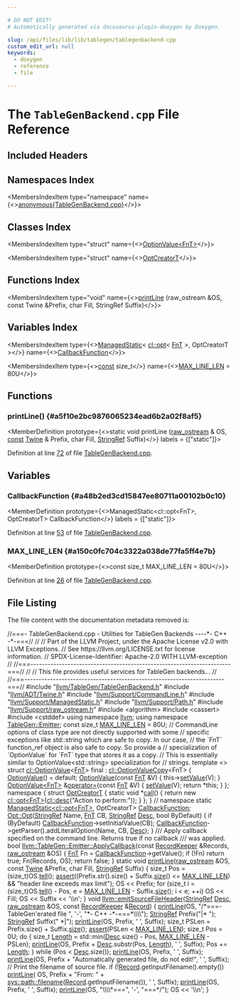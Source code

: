 ```yaml
---

# DO NOT EDIT!
# Automatically generated via docusaurus-plugin-doxygen by Doxygen.

slug: /api/files/lib/lib/tablegen/tablegenbackend-cpp
custom_edit_url: null
keywords:
  - doxygen
  - reference
  - file

---
```





# The `TableGenBackend.cpp` File Reference

<DoxygenPage pluginConfig={pluginConfig}>



## Included Headers

<IncludesList>
<IncludesListItem
  filePath="llvm/TableGen/TableGenBackend.h"
  permalink="/docs/api/files/include/include/llvm/include/llvm/tablegen/tablegenbackend-h"
  isLocal="true" />
<IncludesListItem
  filePath="llvm/ADT/Twine.h"
  permalink="/docs/api/files/include/include/llvm/include/llvm/adt/twine-h"
  isLocal="true" />
<IncludesListItem
  filePath="llvm/Support/CommandLine.h"
  permalink="/docs/api/files/include/include/llvm/include/llvm/support/commandline-h"
  isLocal="true" />
<IncludesListItem
  filePath="llvm/Support/ManagedStatic.h"
  permalink="/docs/api/files/include/include/llvm/include/llvm/support/managedstatic-h"
  isLocal="true" />
<IncludesListItem
  filePath="llvm/Support/Path.h"
  permalink="/docs/api/files/include/include/llvm/include/llvm/support/path-h"
  isLocal="true" />
<IncludesListItem
  filePath="llvm/Support/raw_ostream.h"
  permalink="/docs/api/files/include/include/llvm/include/llvm/support/raw-ostream-h"
  isLocal="true" />
<IncludesListItem
  filePath="algorithm"
  permalink=""
  isLocal="false" />
<IncludesListItem
  filePath="cassert"
  permalink=""
  isLocal="false" />
<IncludesListItem
  filePath="cstddef"
  permalink=""
  isLocal="false" />
</IncludesList>

## Namespaces Index

<MembersIndex>

<MembersIndexItem
  type="namespace"
  name={<><a href="/docs/api/namespaces/anonymous-tablegenbackend-cpp-">anonymous&#123;TableGenBackend.cpp&#125;</a></>}>
</MembersIndexItem>

</MembersIndex>

## Classes Index

<MembersIndex>

<MembersIndexItem
  type="struct"
  name={<><a href="/docs/api/structs/cl/optionvalue-1c6258a923a01c4297369e8fb8536e83">OptionValue&lt;FnT&gt;</a></>}>
</MembersIndexItem>

<MembersIndexItem
  type="struct"
  name={<><a href="/docs/api/structs/anonymous-namespace-tablegenbackend-cpp-/optcreatort">OptCreatorT</a></>}>
</MembersIndexItem>

</MembersIndex>

## Functions Index

<MembersIndex>

<MembersIndexItem
  type="void"
  name={<><a href="#a5f10e2bc9876065234ead6b2a02f8af5">printLine</a> (raw&#95;ostream &amp;OS, const Twine &amp;Prefix, char Fill, StringRef Suffix)</>}>
</MembersIndexItem>

</MembersIndex>

## Variables Index

<MembersIndex>

<MembersIndexItem
  type={<><a href="/docs/api/classes/llvm/managedstatic">ManagedStatic</a>&lt; <a href="/docs/api/classes/llvm/cl/opt">cl::opt</a>&lt; <a href="/docs/api/namespaces/llvm/tablegen/emitter/#a8a6979b4038e161a738f9e031d925af3">FnT</a> &gt;, OptCreatorT &gt;</>}
  name={<><a href="#a48b2ed3cd15847ee80711a00102b0c10">CallbackFunction</a></>}>
</MembersIndexItem>

<MembersIndexItem
  type={<><a href="/docs/api/files/lib/lib/target/lib/target/aarch64/aarch64promoteconstant-cpp/#a90f8350fecae261c25be85d38b451bff">const</a> size&#95;t</>}
  name={<><a href="#a150c0fc704c3322a038de77fa5ff4e7b">MAX&#95;LINE&#95;LEN</a> = 80U</>}>
</MembersIndexItem>

</MembersIndex>


<SectionDefinition>

## Functions

### printLine() {#a5f10e2bc9876065234ead6b2a02f8af5}

<MemberDefinition
  prototype={<>static void printLine (<a href="/docs/api/classes/llvm/raw-ostream">raw&#95;ostream</a> &amp; OS, <a href="/docs/api/files/lib/lib/target/lib/target/aarch64/aarch64promoteconstant-cpp/#a90f8350fecae261c25be85d38b451bff">const</a> <a href="/docs/api/classes/llvm/twine">Twine</a> &amp; Prefix, char Fill, <a href="/docs/api/classes/llvm/stringref">StringRef</a> Suffix)</>}
  labels = {["static"]}>

Definition at line <a href="#l00072">72</a> of file <a href="/docs/api/files/lib/lib/tablegen/tablegenbackend-cpp">TableGenBackend.cpp</a>.
</MemberDefinition>

</SectionDefinition>

<SectionDefinition>

## Variables

### CallbackFunction {#a48b2ed3cd15847ee80711a00102b0c10}

<MemberDefinition
  prototype={<>ManagedStatic&lt;cl::opt&lt;FnT&gt;, OptCreatorT&gt; CallbackFunction</>}
  labels = {["static"]}>

Definition at line <a href="#l00053">53</a> of file <a href="/docs/api/files/lib/lib/tablegen/tablegenbackend-cpp">TableGenBackend.cpp</a>.
</MemberDefinition>

### MAX&#95;LINE&#95;LEN {#a150c0fc704c3322a038de77fa5ff4e7b}

<MemberDefinition
  prototype={<>const size&#95;t MAX&#95;LINE&#95;LEN = 80U</>}>

Definition at line <a href="#l00026">26</a> of file <a href="/docs/api/files/lib/lib/tablegen/tablegenbackend-cpp">TableGenBackend.cpp</a>.
</MemberDefinition>

</SectionDefinition>

## File Listing

The file content with the documentation metadata removed is:

<ProgramListing>

<Link id="l00001" /><CodeLine lineNumber="1"><Highlight kind="comment">//===- TableGenBackend.cpp - Utilities for TableGen Backends ----&#42;- C++ -&#42;-===//</Highlight><Highlight kind="normal"></Highlight></CodeLine>
<Link id="l00002" /><CodeLine lineNumber="2"><Highlight kind="normal"></Highlight><Highlight kind="comment">//</Highlight><Highlight kind="normal"></Highlight></CodeLine>
<Link id="l00003" /><CodeLine lineNumber="3"><Highlight kind="normal"></Highlight><Highlight kind="comment">// Part of the LLVM Project, under the Apache License v2.0 with LLVM Exceptions.</Highlight><Highlight kind="normal"></Highlight></CodeLine>
<Link id="l00004" /><CodeLine lineNumber="4"><Highlight kind="normal"></Highlight><Highlight kind="comment">// See https://llvm.org/LICENSE.txt for license information.</Highlight><Highlight kind="normal"></Highlight></CodeLine>
<Link id="l00005" /><CodeLine lineNumber="5"><Highlight kind="normal"></Highlight><Highlight kind="comment">// SPDX-License-Identifier: Apache-2.0 WITH LLVM-exception</Highlight><Highlight kind="normal"></Highlight></CodeLine>
<Link id="l00006" /><CodeLine lineNumber="6"><Highlight kind="normal"></Highlight><Highlight kind="comment">//</Highlight><Highlight kind="normal"></Highlight></CodeLine>
<Link id="l00007" /><CodeLine lineNumber="7"><Highlight kind="normal"></Highlight><Highlight kind="comment">//===----------------------------------------------------------------------===//</Highlight><Highlight kind="normal"></Highlight></CodeLine>
<Link id="l00008" /><CodeLine lineNumber="8"><Highlight kind="normal"></Highlight><Highlight kind="comment">//</Highlight><Highlight kind="normal"></Highlight></CodeLine>
<Link id="l00009" /><CodeLine lineNumber="9"><Highlight kind="normal"></Highlight><Highlight kind="comment">// This file provides useful services for TableGen backends...</Highlight><Highlight kind="normal"></Highlight></CodeLine>
<Link id="l00010" /><CodeLine lineNumber="10"><Highlight kind="normal"></Highlight><Highlight kind="comment">//</Highlight><Highlight kind="normal"></Highlight></CodeLine>
<Link id="l00011" /><CodeLine lineNumber="11"><Highlight kind="normal"></Highlight><Highlight kind="comment">//===----------------------------------------------------------------------===//</Highlight><Highlight kind="normal"></Highlight></CodeLine>
<Link id="l00012" /><CodeLine lineNumber="12"><Highlight kind="normal"></Highlight></CodeLine>
<Link id="l00013" /><CodeLine lineNumber="13"><Highlight kind="normal"></Highlight><Highlight kind="preprocessor">#include &quot;<a href="/docs/api/files/include/include/llvm/include/llvm/tablegen/tablegenbackend-h">llvm/TableGen/TableGenBackend.h</a>&quot;</Highlight><Highlight kind="normal"></Highlight></CodeLine>
<Link id="l00014" /><CodeLine lineNumber="14"><Highlight kind="normal"></Highlight><Highlight kind="preprocessor">#include &quot;<a href="/docs/api/files/include/include/llvm/include/llvm/adt/twine-h">llvm/ADT/Twine.h</a>&quot;</Highlight><Highlight kind="normal"></Highlight></CodeLine>
<Link id="l00015" /><CodeLine lineNumber="15"><Highlight kind="normal"></Highlight><Highlight kind="preprocessor">#include &quot;<a href="/docs/api/files/include/include/llvm/include/llvm/support/commandline-h">llvm/Support/CommandLine.h</a>&quot;</Highlight><Highlight kind="normal"></Highlight></CodeLine>
<Link id="l00016" /><CodeLine lineNumber="16"><Highlight kind="normal"></Highlight><Highlight kind="preprocessor">#include &quot;<a href="/docs/api/files/include/include/llvm/include/llvm/support/managedstatic-h">llvm/Support/ManagedStatic.h</a>&quot;</Highlight><Highlight kind="normal"></Highlight></CodeLine>
<Link id="l00017" /><CodeLine lineNumber="17"><Highlight kind="normal"></Highlight><Highlight kind="preprocessor">#include &quot;<a href="/docs/api/files/include/include/llvm/include/llvm/support/path-h">llvm/Support/Path.h</a>&quot;</Highlight><Highlight kind="normal"></Highlight></CodeLine>
<Link id="l00018" /><CodeLine lineNumber="18"><Highlight kind="normal"></Highlight><Highlight kind="preprocessor">#include &quot;<a href="/docs/api/files/include/include/llvm/include/llvm/support/raw-ostream-h">llvm/Support/raw&#95;ostream.h</a>&quot;</Highlight><Highlight kind="normal"></Highlight></CodeLine>
<Link id="l00019" /><CodeLine lineNumber="19"><Highlight kind="normal"></Highlight><Highlight kind="preprocessor">#include &lt;algorithm&gt;</Highlight><Highlight kind="normal"></Highlight></CodeLine>
<Link id="l00020" /><CodeLine lineNumber="20"><Highlight kind="normal"></Highlight><Highlight kind="preprocessor">#include &lt;cassert&gt;</Highlight><Highlight kind="normal"></Highlight></CodeLine>
<Link id="l00021" /><CodeLine lineNumber="21"><Highlight kind="normal"></Highlight><Highlight kind="preprocessor">#include &lt;cstddef&gt;</Highlight><Highlight kind="normal"></Highlight></CodeLine>
<Link id="l00022" /><CodeLine lineNumber="22"><Highlight kind="normal"></Highlight></CodeLine>
<Link id="l00023" /><CodeLine lineNumber="23"><Highlight kind="normal"></Highlight><Highlight kind="keyword">using namespace </Highlight><Highlight kind="normal"><a href="/docs/api/namespaces/llvm">llvm</a>;</Highlight></CodeLine>
<Link id="l00024" /><CodeLine lineNumber="24"><Highlight kind="normal"></Highlight><Highlight kind="keyword">using namespace </Highlight><Highlight kind="normal"><a href="/docs/api/namespaces/llvm/tablegen/emitter">TableGen::Emitter</a>;</Highlight></CodeLine>
<Link id="l00025" /><CodeLine lineNumber="25"><Highlight kind="normal"></Highlight></CodeLine>
<Link id="l00026" /><CodeLine lineNumber="26" lineLink="#a150c0fc704c3322a038de77fa5ff4e7b"><Highlight kind="normal"></Highlight><Highlight kind="keyword">const</Highlight><Highlight kind="normal"> </Highlight><Highlight kind="keywordtype">size&#95;t</Highlight><Highlight kind="normal"> <a href="#a150c0fc704c3322a038de77fa5ff4e7b">MAX&#95;LINE&#95;LEN</a> = 80U;</Highlight></CodeLine>
<Link id="l00027" /><CodeLine lineNumber="27"><Highlight kind="normal"></Highlight></CodeLine>
<Link id="l00028" /><CodeLine lineNumber="28"><Highlight kind="normal"></Highlight><Highlight kind="comment">// CommandLine options of class type are not directly supported with some</Highlight><Highlight kind="normal"></Highlight></CodeLine>
<Link id="l00029" /><CodeLine lineNumber="29"><Highlight kind="normal"></Highlight><Highlight kind="comment">// specific exceptions like std::string which are safe to copy. In our case,</Highlight><Highlight kind="normal"></Highlight></CodeLine>
<Link id="l00030" /><CodeLine lineNumber="30"><Highlight kind="normal"></Highlight><Highlight kind="comment">// the &#96;FnT&#96; function&#95;ref object is also safe to copy. So provide a</Highlight><Highlight kind="normal"></Highlight></CodeLine>
<Link id="l00031" /><CodeLine lineNumber="31"><Highlight kind="normal"></Highlight><Highlight kind="comment">// specialization of &#96;OptionValue&#96; for &#96;FnT&#96; type that stores it as a copy.</Highlight><Highlight kind="normal"></Highlight></CodeLine>
<Link id="l00032" /><CodeLine lineNumber="32"><Highlight kind="normal"></Highlight><Highlight kind="comment">// This is essentially similar to OptionValue&lt;std::string&gt; specialization for</Highlight><Highlight kind="normal"></Highlight></CodeLine>
<Link id="l00033" /><CodeLine lineNumber="33"><Highlight kind="normal"></Highlight><Highlight kind="comment">// strings.</Highlight><Highlight kind="normal"></Highlight></CodeLine>
<Link id="l00034" /><CodeLine lineNumber="34" lineLink="/docs/api/structs/cl/optionvalue-1c6258a923a01c4297369e8fb8536e83"><Highlight kind="normal"></Highlight><Highlight kind="keyword">template</Highlight><Highlight kind="normal"> &lt;&gt; </Highlight><Highlight kind="keyword">struct </Highlight><Highlight kind="normal"><a href="/docs/api/structs/llvm/cl/optionvalue">cl::OptionValue</a>&lt;<a href="/docs/api/namespaces/llvm/tablegen/emitter/#a8a6979b4038e161a738f9e031d925af3">FnT</a>&gt; final : <a href="/docs/api/classes/llvm/cl/optionvaluecopy">cl::OptionValueCopy</a>&lt;FnT&gt; &#123;</Highlight></CodeLine>
<Link id="l00035" /><CodeLine lineNumber="35" lineLink="/docs/api/structs/cl/optionvalue-1c6258a923a01c4297369e8fb8536e83/#ac51a5b012252224038f871fb40eabda8"><Highlight kind="normal">  <a href="/docs/api/structs/cl/optionvalue-1c6258a923a01c4297369e8fb8536e83/#ac51a5b012252224038f871fb40eabda8">OptionValue</a>() = </Highlight><Highlight kind="keywordflow">default</Highlight><Highlight kind="normal">;</Highlight></CodeLine>
<Link id="l00036" /><CodeLine lineNumber="36"><Highlight kind="normal"></Highlight></CodeLine>
<Link id="l00037" /><CodeLine lineNumber="37" lineLink="/docs/api/structs/cl/optionvalue-1c6258a923a01c4297369e8fb8536e83/#a7a7480371cd3e5eb8237cd7996f580a5"><Highlight kind="normal">  <a href="/docs/api/structs/cl/optionvalue-1c6258a923a01c4297369e8fb8536e83/#a7a7480371cd3e5eb8237cd7996f580a5">OptionValue</a>(</Highlight><Highlight kind="keyword">const</Highlight><Highlight kind="normal"> <a href="/docs/api/namespaces/llvm/tablegen/emitter/#a8a6979b4038e161a738f9e031d925af3">FnT</a> &amp;V) &#123; this-&gt;<a href="/docs/api/structs/llvm/cl/optionvaluebase/#af50b9cfa89676d2ae73c54722dc22b1b">setValue</a>(V); &#125;</Highlight></CodeLine>
<Link id="l00038" /><CodeLine lineNumber="38"><Highlight kind="normal"></Highlight></CodeLine>
<Link id="l00039" /><CodeLine lineNumber="39" lineLink="/docs/api/structs/cl/optionvalue-1c6258a923a01c4297369e8fb8536e83/#a400d12daef93fc3c0128726e79f9e042"><Highlight kind="normal">  <a href="/docs/api/structs/cl/optionvalue-1c6258a923a01c4297369e8fb8536e83/#ac51a5b012252224038f871fb40eabda8">OptionValue&lt;FnT&gt;</a> &amp;<a href="/docs/api/structs/cl/optionvalue-1c6258a923a01c4297369e8fb8536e83/#a400d12daef93fc3c0128726e79f9e042">operator=</a>(</Highlight><Highlight kind="keyword">const</Highlight><Highlight kind="normal"> <a href="/docs/api/namespaces/llvm/tablegen/emitter/#a8a6979b4038e161a738f9e031d925af3">FnT</a> &amp;V) &#123;</Highlight></CodeLine>
<Link id="l00040" /><CodeLine lineNumber="40"><Highlight kind="normal">    <a href="/docs/api/structs/llvm/cl/optionvaluebase/#af50b9cfa89676d2ae73c54722dc22b1b">setValue</a>(V);</Highlight></CodeLine>
<Link id="l00041" /><CodeLine lineNumber="41"><Highlight kind="normal">    </Highlight><Highlight kind="keywordflow">return</Highlight><Highlight kind="normal"> &#42;</Highlight><Highlight kind="keyword">this</Highlight><Highlight kind="normal">;</Highlight></CodeLine>
<Link id="l00042" /><CodeLine lineNumber="42"><Highlight kind="normal">  &#125;</Highlight></CodeLine>
<Link id="l00043" /><CodeLine lineNumber="43"><Highlight kind="normal">&#125;;</Highlight></CodeLine>
<Link id="l00044" /><CodeLine lineNumber="44"><Highlight kind="normal"></Highlight></CodeLine>
<Link id="l00045" /><CodeLine lineNumber="45" lineLink="/docs/api/namespaces/anonymous-tablegenbackend-cpp-"><Highlight kind="normal"></Highlight><Highlight kind="keyword">namespace </Highlight><Highlight kind="normal">&#123;</Highlight></CodeLine>
<Link id="l00046" /><CodeLine lineNumber="46" lineLink="/docs/api/structs/anonymous-namespace-tablegenbackend-cpp-/optcreatort"><Highlight kind="normal"></Highlight><Highlight kind="keyword">struct </Highlight><Highlight kind="normal"><a href="/docs/api/structs/anonymous-namespace-tablegenbackend-cpp-/optcreatort">OptCreatorT</a> &#123;</Highlight></CodeLine>
<Link id="l00047" /><CodeLine lineNumber="47" lineLink="/docs/api/structs/anonymous-namespace-tablegenbackend-cpp-/optcreatort/#aeb7414f61493464d9f08f20925d79fbc"><Highlight kind="normal">  </Highlight><Highlight kind="keyword">static</Highlight><Highlight kind="normal"> </Highlight><Highlight kind="keywordtype">void</Highlight><Highlight kind="normal"> &#42;<a href="/docs/api/structs/anonymous-namespace-tablegenbackend-cpp-/optcreatort/#aeb7414f61493464d9f08f20925d79fbc">call</a>() &#123;</Highlight></CodeLine>
<Link id="l00048" /><CodeLine lineNumber="48"><Highlight kind="normal">    </Highlight><Highlight kind="keywordflow">return</Highlight><Highlight kind="normal"> </Highlight><Highlight kind="keyword">new</Highlight><Highlight kind="normal"> <a href="/docs/api/classes/llvm/cl/opt">cl::opt&lt;FnT&gt;</a>(<a href="/docs/api/structs/llvm/cl/desc">cl::desc</a>(</Highlight><Highlight kind="stringliteral">&quot;Action to perform:&quot;</Highlight><Highlight kind="normal">));</Highlight></CodeLine>
<Link id="l00049" /><CodeLine lineNumber="49"><Highlight kind="normal">  &#125;</Highlight></CodeLine>
<Link id="l00050" /><CodeLine lineNumber="50"><Highlight kind="normal">&#125;;</Highlight></CodeLine>
<Link id="l00051" /><CodeLine lineNumber="51"><Highlight kind="normal">&#125; </Highlight><Highlight kind="comment">// namespace</Highlight><Highlight kind="normal"></Highlight></CodeLine>
<Link id="l00052" /><CodeLine lineNumber="52"><Highlight kind="normal"></Highlight></CodeLine>
<Link id="l00053" /><CodeLine lineNumber="53" lineLink="#a48b2ed3cd15847ee80711a00102b0c10"><Highlight kind="normal"></Highlight><Highlight kind="keyword">static</Highlight><Highlight kind="normal"> <a href="/docs/api/classes/llvm/managedstatic">ManagedStatic&lt;cl::opt&lt;FnT&gt;</a>, OptCreatorT&gt; <a href="#a48b2ed3cd15847ee80711a00102b0c10">CallbackFunction</a>;</Highlight></CodeLine>
<Link id="l00054" /><CodeLine lineNumber="54"><Highlight kind="normal"></Highlight></CodeLine>
<Link id="l00055" /><CodeLine lineNumber="55" lineLink="/docs/api/structs/llvm/tablegen/emitter/opt/#a9987489a9dc651e9c1f98a440fe4a3e0"><Highlight kind="normal"><a href="/docs/api/structs/llvm/tablegen/emitter/opt/#a9987489a9dc651e9c1f98a440fe4a3e0">Opt::Opt</a>(<a href="/docs/api/classes/llvm/stringref">StringRef</a> Name, <a href="/docs/api/namespaces/llvm/tablegen/emitter/#a8a6979b4038e161a738f9e031d925af3">FnT</a> CB, <a href="/docs/api/classes/llvm/stringref">StringRef</a> <a href="/docs/api/namespaces/llvm/#a4de98a9acffcef5bb4b31862cb8c72ac">Desc</a>, </Highlight><Highlight kind="keywordtype">bool</Highlight><Highlight kind="normal"> ByDefault) &#123;</Highlight></CodeLine>
<Link id="l00056" /><CodeLine lineNumber="56"><Highlight kind="normal">  </Highlight><Highlight kind="keywordflow">if</Highlight><Highlight kind="normal"> (ByDefault)</Highlight></CodeLine>
<Link id="l00057" /><CodeLine lineNumber="57"><Highlight kind="normal">    <a href="#a48b2ed3cd15847ee80711a00102b0c10">CallbackFunction</a>-&gt;setInitialValue(CB);</Highlight></CodeLine>
<Link id="l00058" /><CodeLine lineNumber="58"><Highlight kind="normal">  <a href="#a48b2ed3cd15847ee80711a00102b0c10">CallbackFunction</a>-&gt;getParser().addLiteralOption(Name, CB, <a href="/docs/api/namespaces/llvm/#a4de98a9acffcef5bb4b31862cb8c72ac">Desc</a>);</Highlight></CodeLine>
<Link id="l00059" /><CodeLine lineNumber="59"><Highlight kind="normal">&#125;</Highlight></CodeLine>
<Link id="l00060" /><CodeLine lineNumber="60"><Highlight kind="normal"></Highlight><Highlight kind="comment"></Highlight></CodeLine>
<Link id="l00061" /><CodeLine lineNumber="61"><Highlight kind="comment">/// Apply callback specified on the command line. Returns true if no callback</Highlight></CodeLine>
<Link id="l00062" /><CodeLine lineNumber="62"><Highlight kind="comment">/// was applied.</Highlight><Highlight kind="normal"></Highlight></CodeLine>
<Link id="l00063" /><CodeLine lineNumber="63" lineLink="/docs/api/namespaces/llvm/tablegen/emitter/#ad8ce24c3c1a2d743d528e1bb58731d17"><Highlight kind="normal"></Highlight><Highlight kind="keywordtype">bool</Highlight><Highlight kind="normal"> <a href="/docs/api/namespaces/llvm/tablegen/emitter/#ad8ce24c3c1a2d743d528e1bb58731d17">llvm::TableGen::Emitter::ApplyCallback</a>(</Highlight><Highlight kind="keyword">const</Highlight><Highlight kind="normal"> <a href="/docs/api/classes/llvm/recordkeeper">RecordKeeper</a> &amp;Records,</Highlight></CodeLine>
<Link id="l00064" /><CodeLine lineNumber="64"><Highlight kind="normal">                                            <a href="/docs/api/classes/llvm/raw-ostream">raw&#95;ostream</a> &amp;OS) &#123;</Highlight></CodeLine>
<Link id="l00065" /><CodeLine lineNumber="65"><Highlight kind="normal">  <a href="/docs/api/namespaces/llvm/tablegen/emitter/#a8a6979b4038e161a738f9e031d925af3">FnT</a> Fn = <a href="#a48b2ed3cd15847ee80711a00102b0c10">CallbackFunction</a>-&gt;getValue();</Highlight></CodeLine>
<Link id="l00066" /><CodeLine lineNumber="66"><Highlight kind="normal">  </Highlight><Highlight kind="keywordflow">if</Highlight><Highlight kind="normal"> (!Fn)</Highlight></CodeLine>
<Link id="l00067" /><CodeLine lineNumber="67"><Highlight kind="normal">    </Highlight><Highlight kind="keywordflow">return</Highlight><Highlight kind="normal"> </Highlight><Highlight kind="keyword">true</Highlight><Highlight kind="normal">;</Highlight></CodeLine>
<Link id="l00068" /><CodeLine lineNumber="68"><Highlight kind="normal">  Fn(Records, OS);</Highlight></CodeLine>
<Link id="l00069" /><CodeLine lineNumber="69"><Highlight kind="normal">  </Highlight><Highlight kind="keywordflow">return</Highlight><Highlight kind="normal"> </Highlight><Highlight kind="keyword">false</Highlight><Highlight kind="normal">;</Highlight></CodeLine>
<Link id="l00070" /><CodeLine lineNumber="70"><Highlight kind="normal">&#125;</Highlight></CodeLine>
<Link id="l00071" /><CodeLine lineNumber="71"><Highlight kind="normal"></Highlight></CodeLine>
<Link id="l00072" /><CodeLine lineNumber="72" lineLink="#a5f10e2bc9876065234ead6b2a02f8af5"><Highlight kind="normal"></Highlight><Highlight kind="keyword">static</Highlight><Highlight kind="normal"> </Highlight><Highlight kind="keywordtype">void</Highlight><Highlight kind="normal"> <a href="#a5f10e2bc9876065234ead6b2a02f8af5">printLine</a>(<a href="/docs/api/classes/llvm/raw-ostream">raw&#95;ostream</a> &amp;OS, </Highlight><Highlight kind="keyword">const</Highlight><Highlight kind="normal"> <a href="/docs/api/classes/llvm/twine">Twine</a> &amp;Prefix, </Highlight><Highlight kind="keywordtype">char</Highlight><Highlight kind="normal"> Fill,</Highlight></CodeLine>
<Link id="l00073" /><CodeLine lineNumber="73"><Highlight kind="normal">                      <a href="/docs/api/classes/llvm/stringref">StringRef</a> Suffix) &#123;</Highlight></CodeLine>
<Link id="l00074" /><CodeLine lineNumber="74"><Highlight kind="normal">  </Highlight><Highlight kind="keywordtype">size&#95;t</Highlight><Highlight kind="normal"> Pos = (size&#95;t)OS.<a href="/docs/api/classes/llvm/raw-ostream/#a0f90ad570f71349466844ee9f2d06cd1">tell</a>();</Highlight></CodeLine>
<Link id="l00075" /><CodeLine lineNumber="75"><Highlight kind="normal">  <a href="/docs/api/files/lib/lib/target/lib/target/amdgpu/silowercontrolflow-cpp/#a4868c5d81c5ccc98c47aeab6244346a0">assert</a>((Prefix.str().size() + Suffix.<a href="/docs/api/classes/llvm/stringref/#a5db9240c74644c67759dd0f901fc3c7d">size</a>() &lt;= <a href="#a150c0fc704c3322a038de77fa5ff4e7b">MAX&#95;LINE&#95;LEN</a>) &amp;&amp;</Highlight></CodeLine>
<Link id="l00076" /><CodeLine lineNumber="76"><Highlight kind="normal">         </Highlight><Highlight kind="stringliteral">&quot;header line exceeds max limit&quot;</Highlight><Highlight kind="normal">);</Highlight></CodeLine>
<Link id="l00077" /><CodeLine lineNumber="77"><Highlight kind="normal">  OS &lt;&lt; Prefix;</Highlight></CodeLine>
<Link id="l00078" /><CodeLine lineNumber="78"><Highlight kind="normal">  </Highlight><Highlight kind="keywordflow">for</Highlight><Highlight kind="normal"> (</Highlight><Highlight kind="keywordtype">size&#95;t</Highlight><Highlight kind="normal"> i = (</Highlight><Highlight kind="keywordtype">size&#95;t</Highlight><Highlight kind="normal">)OS.<a href="/docs/api/classes/llvm/raw-ostream/#a0f90ad570f71349466844ee9f2d06cd1">tell</a>() - Pos, e = <a href="#a150c0fc704c3322a038de77fa5ff4e7b">MAX&#95;LINE&#95;LEN</a> - Suffix.<a href="/docs/api/classes/llvm/stringref/#a5db9240c74644c67759dd0f901fc3c7d">size</a>();</Highlight></CodeLine>
<Link id="l00079" /><CodeLine lineNumber="79"><Highlight kind="normal">         i &lt; e; ++i)</Highlight></CodeLine>
<Link id="l00080" /><CodeLine lineNumber="80"><Highlight kind="normal">    OS &lt;&lt; Fill;</Highlight></CodeLine>
<Link id="l00081" /><CodeLine lineNumber="81"><Highlight kind="normal">  OS &lt;&lt; Suffix &lt;&lt; </Highlight><Highlight kind="charliteral">&#39;\\n&#39;</Highlight><Highlight kind="normal">;</Highlight></CodeLine>
<Link id="l00082" /><CodeLine lineNumber="82"><Highlight kind="normal">&#125;</Highlight></CodeLine>
<Link id="l00083" /><CodeLine lineNumber="83"><Highlight kind="normal"></Highlight></CodeLine>
<Link id="l00084" /><CodeLine lineNumber="84" lineLink="/docs/api/namespaces/llvm/#a6c0d4726ea833a35fd64d21ea9964d33"><Highlight kind="normal"></Highlight><Highlight kind="keywordtype">void</Highlight><Highlight kind="normal"> <a href="/docs/api/namespaces/llvm/#a6c0d4726ea833a35fd64d21ea9964d33">llvm::emitSourceFileHeader</a>(<a href="/docs/api/classes/llvm/stringref">StringRef</a> <a href="/docs/api/namespaces/llvm/#a4de98a9acffcef5bb4b31862cb8c72ac">Desc</a>, <a href="/docs/api/classes/llvm/raw-ostream">raw&#95;ostream</a> &amp;OS,</Highlight></CodeLine>
<Link id="l00085" /><CodeLine lineNumber="85"><Highlight kind="normal">                                </Highlight><Highlight kind="keyword">const</Highlight><Highlight kind="normal"> <a href="/docs/api/classes/llvm/recordkeeper">RecordKeeper</a> &amp;<a href="/docs/api/classes/llvm/record">Record</a>) &#123;</Highlight></CodeLine>
<Link id="l00086" /><CodeLine lineNumber="86"><Highlight kind="normal">  <a href="#a5f10e2bc9876065234ead6b2a02f8af5">printLine</a>(OS, </Highlight><Highlight kind="stringliteral">&quot;/&#42;===- TableGen&#39;erated file &quot;</Highlight><Highlight kind="normal">, </Highlight><Highlight kind="charliteral">&#39;-&#39;</Highlight><Highlight kind="normal">, </Highlight><Highlight kind="stringliteral">&quot;&#42;- C++ -&#42;-===&#42;\\\\&quot;</Highlight><Highlight kind="normal">);</Highlight></CodeLine>
<Link id="l00087" /><CodeLine lineNumber="87"><Highlight kind="normal">  <a href="/docs/api/classes/llvm/stringref">StringRef</a> Prefix(</Highlight><Highlight kind="stringliteral">&quot;|&#42; &quot;</Highlight><Highlight kind="normal">);</Highlight></CodeLine>
<Link id="l00088" /><CodeLine lineNumber="88"><Highlight kind="normal">  <a href="/docs/api/classes/llvm/stringref">StringRef</a> Suffix(</Highlight><Highlight kind="stringliteral">&quot; &#42;|&quot;</Highlight><Highlight kind="normal">);</Highlight></CodeLine>
<Link id="l00089" /><CodeLine lineNumber="89"><Highlight kind="normal">  <a href="#a5f10e2bc9876065234ead6b2a02f8af5">printLine</a>(OS, Prefix, </Highlight><Highlight kind="charliteral">&#39; &#39;</Highlight><Highlight kind="normal">, Suffix);</Highlight></CodeLine>
<Link id="l00090" /><CodeLine lineNumber="90"><Highlight kind="normal">  </Highlight><Highlight kind="keywordtype">size&#95;t</Highlight><Highlight kind="normal"> PSLen = Prefix.size() + Suffix.<a href="/docs/api/classes/llvm/stringref/#a5db9240c74644c67759dd0f901fc3c7d">size</a>();</Highlight></CodeLine>
<Link id="l00091" /><CodeLine lineNumber="91"><Highlight kind="normal">  <a href="/docs/api/files/lib/lib/target/lib/target/amdgpu/silowercontrolflow-cpp/#a4868c5d81c5ccc98c47aeab6244346a0">assert</a>(PSLen &lt; <a href="#a150c0fc704c3322a038de77fa5ff4e7b">MAX&#95;LINE&#95;LEN</a>);</Highlight></CodeLine>
<Link id="l00092" /><CodeLine lineNumber="92"><Highlight kind="normal">  </Highlight><Highlight kind="keywordtype">size&#95;t</Highlight><Highlight kind="normal"> Pos = 0U;</Highlight></CodeLine>
<Link id="l00093" /><CodeLine lineNumber="93"><Highlight kind="normal">  </Highlight><Highlight kind="keywordflow">do</Highlight><Highlight kind="normal"> &#123;</Highlight></CodeLine>
<Link id="l00094" /><CodeLine lineNumber="94"><Highlight kind="normal">    </Highlight><Highlight kind="keywordtype">size&#95;t</Highlight><Highlight kind="normal"> <a href="/docs/api/namespaces/llvm/#a05f5b9a11bdcc5feba62899f95dcf878af6d9f1c7b49b7601fae6a545002a6763">Length</a> = std::min(<a href="/docs/api/namespaces/llvm/#a4de98a9acffcef5bb4b31862cb8c72ac">Desc</a>.size() - Pos, <a href="#a150c0fc704c3322a038de77fa5ff4e7b">MAX&#95;LINE&#95;LEN</a> - PSLen);</Highlight></CodeLine>
<Link id="l00095" /><CodeLine lineNumber="95"><Highlight kind="normal">    <a href="#a5f10e2bc9876065234ead6b2a02f8af5">printLine</a>(OS, Prefix + <a href="/docs/api/namespaces/llvm/#a4de98a9acffcef5bb4b31862cb8c72ac">Desc</a>.substr(Pos, <a href="/docs/api/namespaces/llvm/#a05f5b9a11bdcc5feba62899f95dcf878af6d9f1c7b49b7601fae6a545002a6763">Length</a>), </Highlight><Highlight kind="charliteral">&#39; &#39;</Highlight><Highlight kind="normal">, Suffix);</Highlight></CodeLine>
<Link id="l00096" /><CodeLine lineNumber="96"><Highlight kind="normal">    Pos += <a href="/docs/api/namespaces/llvm/#a05f5b9a11bdcc5feba62899f95dcf878af6d9f1c7b49b7601fae6a545002a6763">Length</a>;</Highlight></CodeLine>
<Link id="l00097" /><CodeLine lineNumber="97"><Highlight kind="normal">  &#125; </Highlight><Highlight kind="keywordflow">while</Highlight><Highlight kind="normal"> (Pos &lt; <a href="/docs/api/namespaces/llvm/#a4de98a9acffcef5bb4b31862cb8c72ac">Desc</a>.size());</Highlight></CodeLine>
<Link id="l00098" /><CodeLine lineNumber="98"><Highlight kind="normal">  <a href="#a5f10e2bc9876065234ead6b2a02f8af5">printLine</a>(OS, Prefix, </Highlight><Highlight kind="charliteral">&#39; &#39;</Highlight><Highlight kind="normal">, Suffix);</Highlight></CodeLine>
<Link id="l00099" /><CodeLine lineNumber="99"><Highlight kind="normal">  <a href="#a5f10e2bc9876065234ead6b2a02f8af5">printLine</a>(OS, Prefix + </Highlight><Highlight kind="stringliteral">&quot;Automatically generated file, do not edit!&quot;</Highlight><Highlight kind="normal">, </Highlight><Highlight kind="charliteral">&#39; &#39;</Highlight><Highlight kind="normal">,</Highlight></CodeLine>
<Link id="l00100" /><CodeLine lineNumber="100"><Highlight kind="normal">            Suffix);</Highlight></CodeLine>
<Link id="l00101" /><CodeLine lineNumber="101"><Highlight kind="normal"></Highlight></CodeLine>
<Link id="l00102" /><CodeLine lineNumber="102"><Highlight kind="normal">  </Highlight><Highlight kind="comment">// Print the filename of source file.</Highlight><Highlight kind="normal"></Highlight></CodeLine>
<Link id="l00103" /><CodeLine lineNumber="103"><Highlight kind="normal">  </Highlight><Highlight kind="keywordflow">if</Highlight><Highlight kind="normal"> (!<a href="/docs/api/classes/llvm/record">Record</a>.getInputFilename().empty())</Highlight></CodeLine>
<Link id="l00104" /><CodeLine lineNumber="104"><Highlight kind="normal">    <a href="#a5f10e2bc9876065234ead6b2a02f8af5">printLine</a>(</Highlight></CodeLine>
<Link id="l00105" /><CodeLine lineNumber="105"><Highlight kind="normal">        OS, Prefix + </Highlight><Highlight kind="stringliteral">&quot;From: &quot;</Highlight><Highlight kind="normal"> + <a href="/docs/api/namespaces/llvm/sys/path/#aa56d25bb5127dd7a5831c25764f76cbe">sys::path::filename</a>(<a href="/docs/api/classes/llvm/record">Record</a>.getInputFilename()),</Highlight></CodeLine>
<Link id="l00106" /><CodeLine lineNumber="106"><Highlight kind="normal">        </Highlight><Highlight kind="charliteral">&#39; &#39;</Highlight><Highlight kind="normal">, Suffix);</Highlight></CodeLine>
<Link id="l00107" /><CodeLine lineNumber="107"><Highlight kind="normal">  <a href="#a5f10e2bc9876065234ead6b2a02f8af5">printLine</a>(OS, Prefix, </Highlight><Highlight kind="charliteral">&#39; &#39;</Highlight><Highlight kind="normal">, Suffix);</Highlight></CodeLine>
<Link id="l00108" /><CodeLine lineNumber="108"><Highlight kind="normal">  <a href="#a5f10e2bc9876065234ead6b2a02f8af5">printLine</a>(OS, </Highlight><Highlight kind="stringliteral">&quot;\\\\&#42;===&quot;</Highlight><Highlight kind="normal">, </Highlight><Highlight kind="charliteral">&#39;-&#39;</Highlight><Highlight kind="normal">, </Highlight><Highlight kind="stringliteral">&quot;===&#42;/&quot;</Highlight><Highlight kind="normal">);</Highlight></CodeLine>
<Link id="l00109" /><CodeLine lineNumber="109"><Highlight kind="normal">  OS &lt;&lt; </Highlight><Highlight kind="charliteral">&#39;\\n&#39;</Highlight><Highlight kind="normal">;</Highlight></CodeLine>
<Link id="l00110" /><CodeLine lineNumber="110"><Highlight kind="normal">&#125;</Highlight></CodeLine>

</ProgramListing>


</DoxygenPage>
